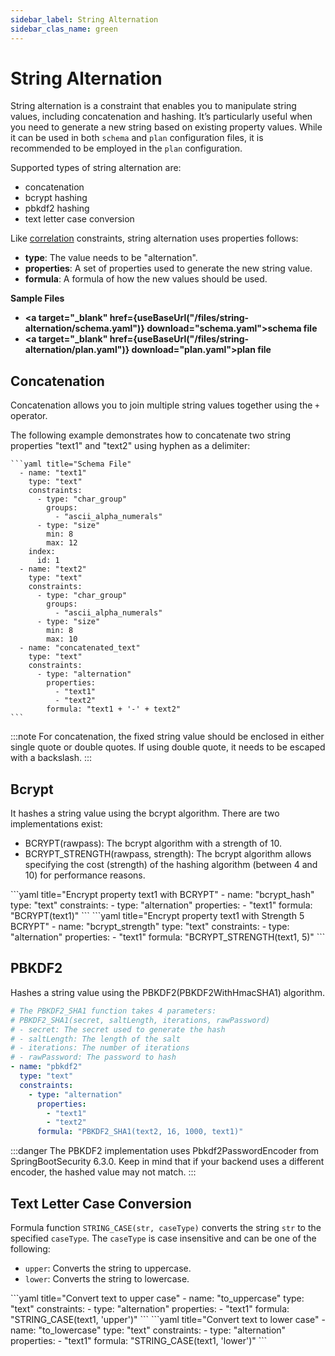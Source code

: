 ```yaml
---
sidebar_label: String Alternation
sidebar_clas_name: green
---
```



# String Alternation
String alternation is a constraint that enables you to manipulate string values, including concatenation and hashing. It’s particularly useful when you need to generate a new string based on existing property values.
While it can be used in both `schema` and `plan` configuration files, it is recommended to be employed in the `plan` configuration.

Supported types of string alternation are:
- concatenation
- bcrypt hashing
- pbkdf2 hashing
- text letter case conversion

Like [correlation](../schema/constraints#correlation) constraints, string alternation uses properties follows:
- **type**: The value needs to be "alternation".
- **properties**: A set of properties used to generate the new string value.
- **formula**: A formula of how the new values should be used.

**Sample Files**
- **<a target="_blank" href={useBaseUrl("/files/string-alternation/schema.yaml")} download="schema.yaml">schema file</a>**
- **<a target="_blank" href={useBaseUrl("/files/string-alternation/plan.yaml")} download="plan.yaml">plan file</a>**

## Concatenation
Concatenation allows you to join multiple string values together using the `+` operator.

The following example demonstrates how to concatenate two string properties "text1" and "text2" using hyphen as a delimiter:

    ```yaml title="Schema File"
      - name: "text1"
        type: "text"
        constraints:
          - type: "char_group"
            groups:
              - "ascii_alpha_numerals"
          - type: "size"
            min: 8
            max: 12
        index:
          id: 1
      - name: "text2"
        type: "text"
        constraints:
          - type: "char_group"
            groups:
              - "ascii_alpha_numerals"
          - type: "size"
            min: 8
            max: 10
      - name: "concatenated_text"
        type: "text"
        constraints:
          - type: "alternation"
            properties:
              - "text1"
              - "text2"
            formula: "text1 + '-' + text2"
    ```



:::note
For concatenation, the fixed string value should be enclosed in either single quote or double quotes. If using double quote, it needs to be escaped with a backslash.
:::

## Bcrypt
It hashes a string value using the bcrypt algorithm. There are two implementations exist:
- BCRYPT(rawpass): The bcrypt algorithm with a strength of 10.
- BCRYPT_STRENGTH(rawpass, strength): The bcrypt algorithm allows specifying the cost (strength) of the hashing algorithm (between 4 and 10) for performance reasons.

<Tabs defaultValue="bcrypt" groupId="bcrypt">
  <TabItem value="bcrypt" label="BCRYPT Function">
  ```yaml title="Encrypt property text1 with BCRYPT"
  - name: "bcrypt_hash"
    type: "text"
    constraints:
      - type: "alternation"
        properties:
          - "text1"
        formula: "BCRYPT(text1)"
  ```
  </TabItem>
  <TabItem value="bcyrpt2" label="BCRYPT_STRENGTH Function">
    ```yaml title="Encrypt property text1 with Strength 5 BCRYPT"
    - name: "bcrypt_strength"
      type: "text"
      constraints:
        - type: "alternation"
          properties:
            - "text1"
          formula: "BCRYPT_STRENGTH(text1, 5)"
    ```
  </TabItem>
</Tabs>

## PBKDF2
Hashes a string value using the PBKDF2(PBKDF2WithHmacSHA1) algorithm.
```yaml title="Encrypt property text1 with PBKDF2 using the value of text2 as secret"
# The PBKDF2_SHA1 function takes 4 parameters:
# PBKDF2_SHA1(secret, saltLength, iterations, rawPassword)
# - secret: The secret used to generate the hash
# - saltLength: The length of the salt
# - iterations: The number of iterations
# - rawPassword: The password to hash
- name: "pbkdf2"
  type: "text"
  constraints:
    - type: "alternation"
      properties:
        - "text1"
        - "text2"
      formula: "PBKDF2_SHA1(text2, 16, 1000, text1)"
```

:::danger
The PBKDF2 implementation uses Pbkdf2PasswordEncoder from SpringBootSecurity 6.3.0. Keep in mind that if your backend uses a different encoder, the hashed value may not match.
:::

## Text Letter Case Conversion

Formula function `STRING_CASE(str, caseType)` converts the string `str` to the specified `caseType`. The `caseType` is case insensitive and can be one of the following:

- `upper`: Converts the string to uppercase.
- `lower`: Converts the string to lowercase.

<Tabs defaultValue="uppercase" groupId="bcrypt">
  <TabItem value="uppercase" label="Uppercase">
  ```yaml title="Convert text to upper case"
  - name: "to_uppercase"
    type: "text"
    constraints:
      - type: "alternation"
        properties:
          - "text1"
        formula: "STRING_CASE(text1, 'upper')"
  ```
  </TabItem>
  <TabItem value="lowercase" label="Lowercase">
    ```yaml title="Convert text to lower case"
    - name: "to_lowercase"
      type: "text"
      constraints:
        - type: "alternation"
          properties:
            - "text1"
          formula: "STRING_CASE(text1, 'lower')"
    ```
  </TabItem>
</Tabs>
